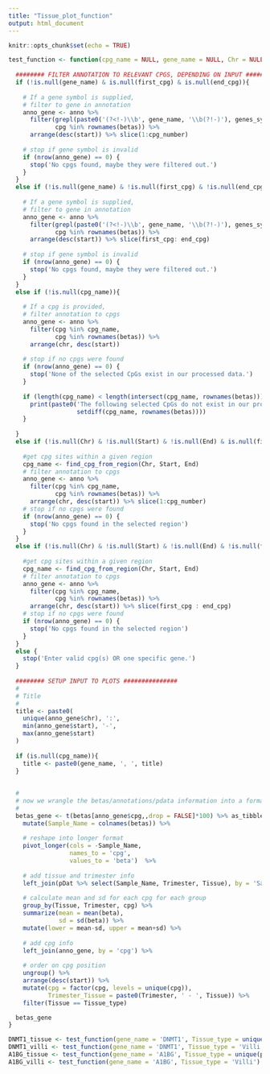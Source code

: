 ```yaml
---
title: "Tissue_plot_function"
output: html_document
---
```


```r
knitr::opts_chunk$set(echo = TRUE)
```


```r
test_function <- function(cpg_name = NULL, gene_name = NULL, Chr = NULL, Start = NULL, End = NULL, cpg_number = 50, first_cpg = NULL, end_cpg = NULL, Tissue_type = unique(pDat$Tissue)){
  
  ######## FILTER ANNOTATION TO RELEVANT CPGS, DEPENDING ON INPUT #################
  if (!is.null(gene_name) & is.null(first_cpg) & is.null(end_cpg)){
    
    # If a gene symbol is supplied,
    # filter to gene in annotation
    anno_gene <- anno %>%
      filter(grepl(paste0('(?<!-)\\b', gene_name, '\\b(?!-)'), genes_symbol, perl = TRUE),
             cpg %in% rownames(betas)) %>%
      arrange(desc(start)) %>% slice(1:cpg_number)
    
    # stop if gene symbol is invalid
    if (nrow(anno_gene) == 0) {
      stop('No cpgs found, maybe they were filtered out.')
    }
  }
  else if (!is.null(gene_name) & !is.null(first_cpg) & !is.null(end_cpg)){
    
    # If a gene symbol is supplied,
    # filter to gene in annotation
    anno_gene <- anno %>%
      filter(grepl(paste0('(?<!-)\\b', gene_name, '\\b(?!-)'), genes_symbol, perl = TRUE),
             cpg %in% rownames(betas)) %>%
      arrange(desc(start)) %>% slice(first_cpg: end_cpg)
    
    # stop if gene symbol is invalid
    if (nrow(anno_gene) == 0) {
      stop('No cpgs found, maybe they were filtered out.')
    }
  }
  else if (!is.null(cpg_name)){
    
    # If a cpg is provided,
    # filter annotation to cpgs
    anno_gene <- anno %>%
      filter(cpg %in% cpg_name,
             cpg %in% rownames(betas)) %>% 
      arrange(chr, desc(start))
    
    # stop if no cpgs were found
    if (nrow(anno_gene) == 0) {
      stop('None of the selected CpGs exist in our processed data.')
    }
    
    if (length(cpg_name) < length(intersect(cpg_name, rownames(betas)))) {
      print(paste0('The following selected CpGs do not exist in our processed data:\n', 
                   setdiff(cpg_name, rownames(betas))))
    }
    
  }   
  else if (!is.null(Chr) & !is.null(Start) & !is.null(End) & is.null(first_cpg) & is.null(end_cpg)){
    
    #get cpg sites within a given region
    cpg_name <- find_cpg_from_region(Chr, Start, End)
    # filter annotation to cpgs
    anno_gene <- anno %>%
      filter(cpg %in% cpg_name,
             cpg %in% rownames(betas)) %>% 
      arrange(chr, desc(start)) %>% slice(1:cpg_number)
    # stop if no cpgs were found
    if (nrow(anno_gene) == 0) {
      stop('No cpgs found in the selected region')
    }
  }
  else if (!is.null(Chr) & !is.null(Start) & !is.null(End) & !is.null(first_cpg) & !is.null(end_cpg)){
    
    #get cpg sites within a given region
    cpg_name <- find_cpg_from_region(Chr, Start, End)
    # filter annotation to cpgs
    anno_gene <- anno %>%
      filter(cpg %in% cpg_name,
             cpg %in% rownames(betas)) %>% 
      arrange(chr, desc(start)) %>% slice(first_cpg : end_cpg)
    # stop if no cpgs were found
    if (nrow(anno_gene) == 0) {
      stop('No cpgs found in the selected region')
    }
  }
  else {
    stop('Enter valid cpg(s) OR one specific gene.')
  }
  
  ######## SETUP INPUT TO PLOTS ###############
  #
  # Title
  #
  title <- paste0(
    unique(anno_gene$chr), ':',
    min(anno_gene$start), '-',
    max(anno_gene$start)
  )
  
  if (is.null(cpg_name)){
    title <- paste0(gene_name, ', ', title)
  } 
  
  
  #
  # now we wrangle the betas/annotations/pdata information into a format usable for plotting
  #
  betas_gene <- t(betas[anno_gene$cpg,,drop = FALSE]*100) %>% as_tibble %>% 
    mutate(Sample_Name = colnames(betas)) %>%
    
    # reshape into longer format
    pivot_longer(cols = -Sample_Name,
                 names_to = 'cpg', 
                 values_to = 'beta')  %>%
    
    # add tissue and trimester info
    left_join(pDat %>% select(Sample_Name, Trimester, Tissue), by = 'Sample_Name') %>%
    
    # calculate mean and sd for each cpg for each group
    group_by(Tissue, Trimester, cpg) %>%
    summarize(mean = mean(beta),
              sd = sd(beta)) %>%
    mutate(lower = mean-sd, upper = mean+sd) %>%
    
    # add cpg info
    left_join(anno_gene, by = 'cpg') %>%
    
    # order on cpg position
    ungroup() %>%
    arrange(desc(start)) %>%
    mutate(cpg = factor(cpg, levels = unique(cpg)),
           Trimester_Tissue = paste0(Trimester, ' - ', Tissue)) %>%
    filter(Tissue == Tissue_type)

  betas_gene
}

DNMT1_tissue <- test_function(gene_name = 'DNMT1', Tissue_type = unique(pDat$Tissue))
DNMT1_villi <- test_function(gene_name = 'DNMT1', Tissue_type = 'Villi')
A1BG_tissue <- test_function(gene_name = 'A1BG', Tissue_type = unique(pDat$Tissue))
A1BG_villi <- test_function(gene_name = 'A1BG', Tissue_type = 'Villi')
```